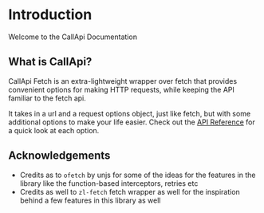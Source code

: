 # Introduction

Welcome to the CallApi Documentation

## What is CallApi?

CallApi Fetch is an extra-lightweight wrapper over fetch that provides convenient options for making HTTP requests, while keeping the API familiar to the fetch api.

It takes in a url and a request options object, just like fetch, but with some additional options to make your life easier. Check out the [API Reference](#api-reference) for a quick look at each option.

## Acknowledgements

-  Credits as to `ofetch` by unjs for some of the ideas for the features in the library like the function-based interceptors, retries etc
-  Credits as well to `zl-fetch` fetch wrapper as well for the inspiration behind a few features in this library as well
